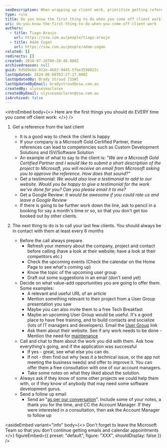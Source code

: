 ```yaml
---
seoDescription: When wrapping up client work, prioritize getting references from satisfied clients to boost your company's credibility and unlock new opportunities.
type: rule
title: Do you know the first thing to do when you come off client work?
uri: do-you-know-the-first-thing-to-do-when-you-come-off-client-work
authors:
  - title: Tiago Araujo
    url: https://ssw.com.au/people/tiago-araujo
  - title: Adam Cogan
    url: https://ssw.com.au/people/adam-cogan
related: []
redirects: []
created: 2010-07-16T06:28:48.000Z
archivedreason: null
guid: 0d589ebd-932e-4603-9445-5fbe3590022c
lastUpdated: 2024-06-08T03:27:17.000Z
lastUpdatedBy: Brady Stroud [SSW]
lastUpdatedByEmail: bradystroud@ssw.com.au
createdBy: ulyssesmaclaren
createdByEmail: ulyssesmaclaren@ssw.com.au
isArchived: false
---
```


<introEmbed
  body={<>
Here are the first things you should do EVERY time you come off client work:
  </>}
/>
1. Get a reference from the last client

   - It is a good way to check the client is happy
   - If your company is a Microsoft Gold Certified Partner, these references can lead to competencies such as Custom Development Solutions and ISV/Software Solution
   - An example of what to say to the client is: _"We are a Microsoft Gold Certified Partner and I would like to submit a short description of the project to Microsoft, you will receive an email from Microsoft asking you to approve the reference. How does that sound?"_
   - Get a testimonial: _We would also love a testimonial to add to our website. Would you be happy to give a testimonial for the work we've done for you? Can you please email it to me?_
   - Get a Google Review: _It would be awesome if you could rate us and leave a Google Review_
   - If there is going to be further work down the line, ask to pencil in a booking for say a month's time or so, so that you don't get too booked out by other clients.

1. The next thing to do is to call your last few clients. You should always be in contact with them at least every 6 months
   - Before the call always prepare.
     - Refresh your memory about the company, project and contact before calling (have a look at their website; have a look at their competitors etc.)
     - Check the upcoming events (Check the calendar on the Home Page to see what's coming up)
     - Know the topic of the upcoming user group
     - Draft out some suggestions in an email (don't send yet)
   - Decide on what value-add opportunities you are going to offer them. Some examples:
     - A relevant and useful URL of an article
     - Mention something relevant to their project from a User Group presentation you saw
     - Maybe you can also invite them to a free Tech Breakfast
     - Maybe an upcoming User Group would be useful. It's a good place to have free training, and to build contacts and socialize (lots of IT managers and developers). Email the [User Group](http://www.ssw.com.au/ssw/NETUG/Default.aspx) link
     - Ask them about their website. See if any work needs to be done - Mention the need for [maintenance](/rules-to-better-websites-tuning-and-maintenance)
   - Call and chat to them about the work you did with them. Ask how everything's going, and if the application was successful
     - If yes - great, see what else you can do.
     - If not - then find out why (was it a technical issue, or the app not meeting the business needs) and offer to improve it. You can offer them a free consultation with one of our account managers.
     - Take some notes on what they liked about the solution.
   - Always ask if they know of some other projects we could help them with, or if they know of anybody that may need some software development gurus.
   - Send a follow up email
     - Send an "[as per our conversation](/do-you-send-as-per-our-conversation-emails)". Include some of your notes, a thank you for the time, and CC the Account Manager. If they were interested in a consultation, then ask the Account Manager to follow up

<asideEmbed
  variant="info"
  body={<>
    Don't forget to leave the Microsoft Team so that you don't continue getting emails and calendar appointments
  </>}
  figureEmbed={{
    preset: "default",
    figure: "XXX",
    shouldDisplay: false
  }}
/>
